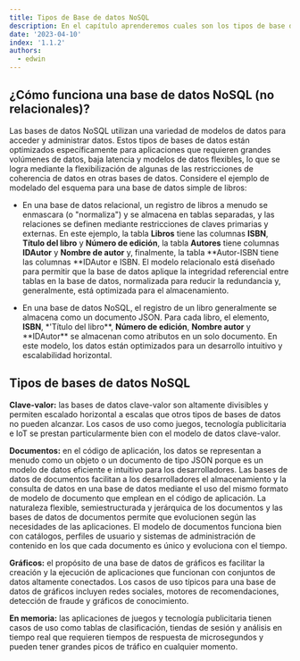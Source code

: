 ```yaml
---
title: Tipos de Base de datos NoSQL
description: En el capítulo aprenderemos cuales son los tipos de base de datos No-SQL más utilizadas en la industria de tecnología.
date: '2023-04-10'
index: '1.1.2'
authors:
  - edwin
---
```


## ¿Cómo funciona una base de datos NoSQL (no relacionales)?

Las bases de datos NoSQL utilizan una variedad de modelos de
datos para acceder y administrar datos. Estos tipos de bases
de datos están optimizados específicamente para aplicaciones
que requieren grandes volúmenes de datos, baja latencia y modelos
de datos flexibles, lo que se logra mediante la flexibilización
de algunas de las restricciones de coherencia de datos en otras
bases de datos.
Considere el ejemplo de modelado del esquema para una base de datos simple de libros:

- En una base de datos relacional, un registro de libros a menudo
  se enmascara (o "normaliza") y se almacena en tablas separadas,
  y las relaciones se definen mediante restricciones de claves
  primarias y externas. En este ejemplo, la tabla **Libros** tiene
  las columnas **ISBN**, **Título del libro** y **Número de edición**,
  la tabla **Autores** tiene columnas **IDAutor** y **Nombre de autor**
  y, finalmente, la tabla **Autor-ISBN tiene las columnas **IDAutor
  e ISBN. El modelo relacionalo está diseñado para permitir que la
  base de datos aplique la integridad referencial entre tablas en la
  base de datos, normalizada para reducir la redundancia y,
  generalmente, está optimizada para el almacenamiento.

- En una base de datos NoSQL, el registro de un libro generalmente
  se almacena como un documento JSON. Para cada libro, el elemento,
  **ISBN**, \*'Título del libro**, **Número de edición**, **Nombre
  autor** y **IDAutor\*\* se almacenan como atributos en un solo
  documento. En este modelo, los datos están optimizados para un
  desarrollo intuitivo y escalabilidad horizontal.

## Tipos de bases de datos NoSQL

**Clave-valor:** las bases de datos clave-valor son altamente divisibles y permiten escalado horizontal a escalas que otros tipos de bases de datos no pueden alcanzar. Los casos de uso como juegos, tecnología publicitaria e IoT se prestan particularmente bien con el modelo de datos clave-valor.

**Documentos:** en el código de aplicación, los datos se representan a menudo como un objeto o un documento de tipo JSON porque es un modelo de datos eficiente e intuitivo para los desarrolladores. Las bases de datos de documentos facilitan a los desarrolladores el almacenamiento y la consulta de datos en una base de datos mediante el uso del mismo formato de modelo de documento que emplean en el código de aplicación. La naturaleza flexible, semiestructurada y jerárquica de los documentos y las bases de datos de documentos permite que evolucionen según las necesidades de las aplicaciones. El modelo de documentos funciona bien con catálogos, perfiles de usuario y sistemas de administración de contenido en los que cada documento es único y evoluciona con el tiempo.

**Gráficos:** el propósito de una base de datos de gráficos es facilitar la creación y la ejecución de aplicaciones que funcionan con conjuntos de datos altamente conectados. Los casos de uso típicos para una base de datos de gráficos incluyen redes sociales, motores de recomendaciones, detección de fraude y gráficos de conocimiento.

**En memoria:** las aplicaciones de juegos y tecnología publicitaria tienen casos de uso como tablas de clasificación, tiendas de sesión y análisis en tiempo real que requieren tiempos de respuesta de microsegundos y pueden tener grandes picos de tráfico en cualquier momento.
